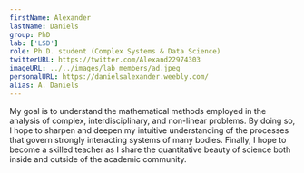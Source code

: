 ```yaml
---
firstName: Alexander
lastName: Daniels
group: PhD
lab: ['LSD']
role: Ph.D. student (Complex Systems & Data Science)
twitterURL: https://twitter.com/Alexand22974303
imageURL: ../../images/lab_members/ad.jpeg
personalURL: https://danielsalexander.weebly.com/
alias: A. Daniels
---
```


My goal is to understand the mathematical methods employed in the analysis of complex, interdisciplinary, and non-linear problems. By doing so, I hope to sharpen and deepen my intuitive understanding of the processes that govern strongly interacting systems of many bodies. Finally, I hope to become a skilled teacher as I share the quantitative beauty of science both inside and outside of the academic community.